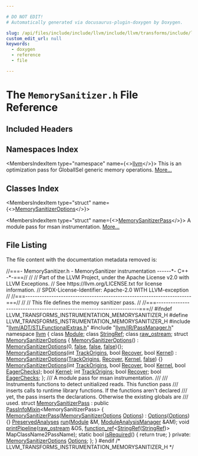 ```yaml
---

# DO NOT EDIT!
# Automatically generated via docusaurus-plugin-doxygen by Doxygen.

slug: /api/files/include/include/llvm/include/llvm/transforms/include/llvm/transforms/instrumentation/memorysanitizer-h
custom_edit_url: null
keywords:
  - doxygen
  - reference
  - file

---
```





# The `MemorySanitizer.h` File Reference

<DoxygenPage pluginConfig={pluginConfig}>



## Included Headers

<IncludesList>
<IncludesListItem
  filePath="llvm/ADT/STLFunctionalExtras.h"
  permalink="/docs/api/files/include/include/llvm/include/llvm/adt/stlfunctionalextras-h"
  isLocal="true" />
<IncludesListItem
  filePath="llvm/IR/PassManager.h"
  permalink="/docs/api/files/include/include/llvm/include/llvm/ir/passmanager-h"
  isLocal="true" />
</IncludesList>

## Namespaces Index

<MembersIndex>

<MembersIndexItem
  type="namespace"
  name={<><a href="/docs/api/namespaces/llvm">llvm</a></>}>
This is an optimization pass for GlobalISel generic memory operations. <a href="/docs/api/namespaces/llvm/#details">More...</a>
</MembersIndexItem>

</MembersIndex>

## Classes Index

<MembersIndex>

<MembersIndexItem
  type="struct"
  name={<><a href="/docs/api/structs/llvm/memorysanitizeroptions">MemorySanitizerOptions</a></>}>
</MembersIndexItem>

<MembersIndexItem
  type="struct"
  name={<><a href="/docs/api/structs/llvm/memorysanitizerpass">MemorySanitizerPass</a></>}>
A module pass for msan instrumentation. <a href="/docs/api/structs/llvm/memorysanitizerpass/#details">More...</a>
</MembersIndexItem>

</MembersIndex>


## File Listing

The file content with the documentation metadata removed is:

<ProgramListing>

<Link id="l00001" /><CodeLine lineNumber="1"><Highlight kind="comment">//===- MemorySanitizer.h - MemorySanitizer instrumentation ------&#42;- C++ -&#42;-===//</Highlight><Highlight kind="normal"></Highlight></CodeLine>
<Link id="l00002" /><CodeLine lineNumber="2"><Highlight kind="normal"></Highlight><Highlight kind="comment">//</Highlight><Highlight kind="normal"></Highlight></CodeLine>
<Link id="l00003" /><CodeLine lineNumber="3"><Highlight kind="normal"></Highlight><Highlight kind="comment">// Part of the LLVM Project, under the Apache License v2.0 with LLVM Exceptions.</Highlight><Highlight kind="normal"></Highlight></CodeLine>
<Link id="l00004" /><CodeLine lineNumber="4"><Highlight kind="normal"></Highlight><Highlight kind="comment">// See https://llvm.org/LICENSE.txt for license information.</Highlight><Highlight kind="normal"></Highlight></CodeLine>
<Link id="l00005" /><CodeLine lineNumber="5"><Highlight kind="normal"></Highlight><Highlight kind="comment">// SPDX-License-Identifier: Apache-2.0 WITH LLVM-exception</Highlight><Highlight kind="normal"></Highlight></CodeLine>
<Link id="l00006" /><CodeLine lineNumber="6"><Highlight kind="normal"></Highlight><Highlight kind="comment">//</Highlight><Highlight kind="normal"></Highlight></CodeLine>
<Link id="l00007" /><CodeLine lineNumber="7"><Highlight kind="normal"></Highlight><Highlight kind="comment">//===----------------------------------------------------------------------===//</Highlight><Highlight kind="normal"></Highlight></CodeLine>
<Link id="l00008" /><CodeLine lineNumber="8"><Highlight kind="normal"></Highlight><Highlight kind="comment">//</Highlight><Highlight kind="normal"></Highlight></CodeLine>
<Link id="l00009" /><CodeLine lineNumber="9"><Highlight kind="normal"></Highlight><Highlight kind="comment">// This file defines the memoy sanitizer pass.</Highlight><Highlight kind="normal"></Highlight></CodeLine>
<Link id="l00010" /><CodeLine lineNumber="10"><Highlight kind="normal"></Highlight><Highlight kind="comment">//</Highlight><Highlight kind="normal"></Highlight></CodeLine>
<Link id="l00011" /><CodeLine lineNumber="11"><Highlight kind="normal"></Highlight><Highlight kind="comment">//===----------------------------------------------------------------------===//</Highlight><Highlight kind="normal"></Highlight></CodeLine>
<Link id="l00012" /><CodeLine lineNumber="12"><Highlight kind="normal"></Highlight></CodeLine>
<Link id="l00013" /><CodeLine lineNumber="13"><Highlight kind="normal"></Highlight><Highlight kind="preprocessor">#ifndef LLVM&#95;TRANSFORMS&#95;INSTRUMENTATION&#95;MEMORYSANITIZER&#95;H</Highlight><Highlight kind="normal"></Highlight></CodeLine>
<Link id="l00014" /><CodeLine lineNumber="14"><Highlight kind="normal"></Highlight><Highlight kind="preprocessor">#define LLVM&#95;TRANSFORMS&#95;INSTRUMENTATION&#95;MEMORYSANITIZER&#95;H</Highlight><Highlight kind="normal"></Highlight></CodeLine>
<Link id="l00015" /><CodeLine lineNumber="15"><Highlight kind="normal"></Highlight></CodeLine>
<Link id="l00016" /><CodeLine lineNumber="16"><Highlight kind="normal"></Highlight><Highlight kind="preprocessor">#include &quot;<a href="/docs/api/files/include/include/llvm/include/llvm/adt/stlfunctionalextras-h">llvm/ADT/STLFunctionalExtras.h</a>&quot;</Highlight><Highlight kind="normal"></Highlight></CodeLine>
<Link id="l00017" /><CodeLine lineNumber="17"><Highlight kind="normal"></Highlight><Highlight kind="preprocessor">#include &quot;<a href="/docs/api/files/include/include/llvm/include/llvm/ir/passmanager-h">llvm/IR/PassManager.h</a>&quot;</Highlight><Highlight kind="normal"></Highlight></CodeLine>
<Link id="l00018" /><CodeLine lineNumber="18"><Highlight kind="normal"></Highlight></CodeLine>
<Link id="l00019" /><CodeLine lineNumber="19"><Highlight kind="normal"></Highlight><Highlight kind="keyword">namespace </Highlight><Highlight kind="normal"><a href="/docs/api/namespaces/llvm">llvm</a> &#123;</Highlight></CodeLine>
<Link id="l00020" /><CodeLine lineNumber="20"><Highlight kind="normal"></Highlight><Highlight kind="keyword">class </Highlight><Highlight kind="normal"><a href="/docs/api/classes/llvm/module">Module</a>;</Highlight></CodeLine>
<Link id="l00021" /><CodeLine lineNumber="21"><Highlight kind="normal"></Highlight><Highlight kind="keyword">class </Highlight><Highlight kind="normal"><a href="/docs/api/classes/llvm/stringref">StringRef</a>;</Highlight></CodeLine>
<Link id="l00022" /><CodeLine lineNumber="22"><Highlight kind="normal"></Highlight><Highlight kind="keyword">class </Highlight><Highlight kind="normal"><a href="/docs/api/classes/llvm/raw-ostream">raw&#95;ostream</a>;</Highlight></CodeLine>
<Link id="l00023" /><CodeLine lineNumber="23"><Highlight kind="normal"></Highlight></CodeLine>
<Link id="l00024" /><CodeLine lineNumber="24" lineLink="/docs/api/structs/llvm/memorysanitizeroptions"><Highlight kind="normal"></Highlight><Highlight kind="keyword">struct </Highlight><Highlight kind="normal"><a href="/docs/api/structs/llvm/memorysanitizeroptions/#a320836634bd662c43ab5758f2879d050">MemorySanitizerOptions</a> &#123;</Highlight></CodeLine>
<Link id="l00025" /><CodeLine lineNumber="25" lineLink="/docs/api/structs/llvm/memorysanitizeroptions/#a320836634bd662c43ab5758f2879d050"><Highlight kind="normal">  <a href="/docs/api/structs/llvm/memorysanitizeroptions/#a320836634bd662c43ab5758f2879d050">MemorySanitizerOptions</a>() : <a href="/docs/api/structs/llvm/memorysanitizeroptions/#a320836634bd662c43ab5758f2879d050">MemorySanitizerOptions</a>(0, <a href="/docs/api/namespaces/false">false</a>, <a href="/docs/api/namespaces/false">false</a>, <a href="/docs/api/namespaces/false">false</a>)&#123;&#125;;</Highlight></CodeLine>
<Link id="l00026" /><CodeLine lineNumber="26" lineLink="/docs/api/structs/llvm/memorysanitizeroptions/#ad07f49fa4c9f120189b5509be45981c8"><Highlight kind="normal">  <a href="/docs/api/structs/llvm/memorysanitizeroptions/#ad07f49fa4c9f120189b5509be45981c8">MemorySanitizerOptions</a>(</Highlight><Highlight kind="keywordtype">int</Highlight><Highlight kind="normal"> <a href="/docs/api/structs/llvm/memorysanitizeroptions/#a802f7ad6e56b69cb3e80094d1ea400ac">TrackOrigins</a>, </Highlight><Highlight kind="keywordtype">bool</Highlight><Highlight kind="normal"> <a href="/docs/api/structs/llvm/memorysanitizeroptions/#a489327312c2967460b37186482639008">Recover</a>, </Highlight><Highlight kind="keywordtype">bool</Highlight><Highlight kind="normal"> <a href="/docs/api/structs/llvm/memorysanitizeroptions/#acb39c7e31da504855e3ddbcfff97d7b6">Kernel</a>)</Highlight></CodeLine>
<Link id="l00027" /><CodeLine lineNumber="27"><Highlight kind="normal">      : <a href="/docs/api/structs/llvm/memorysanitizeroptions/#a320836634bd662c43ab5758f2879d050">MemorySanitizerOptions</a>(<a href="/docs/api/structs/llvm/memorysanitizeroptions/#a802f7ad6e56b69cb3e80094d1ea400ac">TrackOrigins</a>, <a href="/docs/api/structs/llvm/memorysanitizeroptions/#a489327312c2967460b37186482639008">Recover</a>, <a href="/docs/api/structs/llvm/memorysanitizeroptions/#acb39c7e31da504855e3ddbcfff97d7b6">Kernel</a>, <a href="/docs/api/namespaces/false">false</a>) &#123;&#125;</Highlight></CodeLine>
<Link id="l00028" /><CodeLine lineNumber="28"><Highlight kind="normal">  <a href="/docs/api/structs/llvm/memorysanitizeroptions/#a320836634bd662c43ab5758f2879d050">MemorySanitizerOptions</a>(</Highlight><Highlight kind="keywordtype">int</Highlight><Highlight kind="normal"> <a href="/docs/api/structs/llvm/memorysanitizeroptions/#a802f7ad6e56b69cb3e80094d1ea400ac">TrackOrigins</a>, </Highlight><Highlight kind="keywordtype">bool</Highlight><Highlight kind="normal"> <a href="/docs/api/structs/llvm/memorysanitizeroptions/#a489327312c2967460b37186482639008">Recover</a>, </Highlight><Highlight kind="keywordtype">bool</Highlight><Highlight kind="normal"> <a href="/docs/api/structs/llvm/memorysanitizeroptions/#acb39c7e31da504855e3ddbcfff97d7b6">Kernel</a>,</Highlight></CodeLine>
<Link id="l00029" /><CodeLine lineNumber="29"><Highlight kind="normal">                         </Highlight><Highlight kind="keywordtype">bool</Highlight><Highlight kind="normal"> <a href="/docs/api/structs/llvm/memorysanitizeroptions/#a707ddf545a752a177ecbf42dee1ce36c">EagerChecks</a>);</Highlight></CodeLine>
<Link id="l00030" /><CodeLine lineNumber="30" lineLink="/docs/api/structs/llvm/memorysanitizeroptions/#acb39c7e31da504855e3ddbcfff97d7b6"><Highlight kind="normal">  </Highlight><Highlight kind="keywordtype">bool</Highlight><Highlight kind="normal"> <a href="/docs/api/structs/llvm/memorysanitizeroptions/#acb39c7e31da504855e3ddbcfff97d7b6">Kernel</a>;</Highlight></CodeLine>
<Link id="l00031" /><CodeLine lineNumber="31" lineLink="/docs/api/structs/llvm/memorysanitizeroptions/#a802f7ad6e56b69cb3e80094d1ea400ac"><Highlight kind="normal">  </Highlight><Highlight kind="keywordtype">int</Highlight><Highlight kind="normal"> <a href="/docs/api/structs/llvm/memorysanitizeroptions/#a802f7ad6e56b69cb3e80094d1ea400ac">TrackOrigins</a>;</Highlight></CodeLine>
<Link id="l00032" /><CodeLine lineNumber="32" lineLink="/docs/api/structs/llvm/memorysanitizeroptions/#a489327312c2967460b37186482639008"><Highlight kind="normal">  </Highlight><Highlight kind="keywordtype">bool</Highlight><Highlight kind="normal"> <a href="/docs/api/structs/llvm/memorysanitizeroptions/#a489327312c2967460b37186482639008">Recover</a>;</Highlight></CodeLine>
<Link id="l00033" /><CodeLine lineNumber="33" lineLink="/docs/api/structs/llvm/memorysanitizeroptions/#a707ddf545a752a177ecbf42dee1ce36c"><Highlight kind="normal">  </Highlight><Highlight kind="keywordtype">bool</Highlight><Highlight kind="normal"> <a href="/docs/api/structs/llvm/memorysanitizeroptions/#a707ddf545a752a177ecbf42dee1ce36c">EagerChecks</a>;</Highlight></CodeLine>
<Link id="l00034" /><CodeLine lineNumber="34"><Highlight kind="normal">&#125;;</Highlight></CodeLine>
<Link id="l00035" /><CodeLine lineNumber="35"><Highlight kind="normal"></Highlight><Highlight kind="comment"></Highlight></CodeLine>
<Link id="l00036" /><CodeLine lineNumber="36"><Highlight kind="comment">/// A module pass for msan instrumentation.</Highlight></CodeLine>
<Link id="l00037" /><CodeLine lineNumber="37"><Highlight kind="comment">///</Highlight></CodeLine>
<Link id="l00038" /><CodeLine lineNumber="38"><Highlight kind="comment">/// Instruments functions to detect unitialized reads. This function pass</Highlight></CodeLine>
<Link id="l00039" /><CodeLine lineNumber="39"><Highlight kind="comment">/// inserts calls to runtime library functions. If the functions aren&#39;t declared</Highlight></CodeLine>
<Link id="l00040" /><CodeLine lineNumber="40"><Highlight kind="comment">/// yet, the pass inserts the declarations. Otherwise the existing globals are</Highlight></CodeLine>
<Link id="l00041" /><CodeLine lineNumber="41"><Highlight kind="comment">/// used.</Highlight><Highlight kind="normal"></Highlight></CodeLine>
<Link id="l00042" /><CodeLine lineNumber="42" lineLink="/docs/api/structs/llvm/memorysanitizerpass"><Highlight kind="normal"></Highlight><Highlight kind="keyword">struct </Highlight><Highlight kind="normal"><a href="/docs/api/structs/llvm/memorysanitizerpass/#abb08bac7a03906c4ca11e0a8ac3658d8">MemorySanitizerPass</a> : </Highlight><Highlight kind="keyword">public</Highlight><Highlight kind="normal"> <a href="/docs/api/structs/llvm/passinfomixin">PassInfoMixin</a>&lt;MemorySanitizerPass&gt; &#123;</Highlight></CodeLine>
<Link id="l00043" /><CodeLine lineNumber="43" lineLink="/docs/api/structs/llvm/memorysanitizerpass/#abb08bac7a03906c4ca11e0a8ac3658d8"><Highlight kind="normal">  <a href="/docs/api/structs/llvm/memorysanitizerpass/#abb08bac7a03906c4ca11e0a8ac3658d8">MemorySanitizerPass</a>(<a href="/docs/api/structs/llvm/memorysanitizeroptions">MemorySanitizerOptions</a> <a href="/docs/api/files/lib/lib/debuginfo/lib/debuginfo/logicalview/lib/debuginfo/logicalview/core/lvoptions-cpp/#ab4088b7a11f3cbc38ac16a6e9c72494e">Options</a>) : <a href="/docs/api/files/lib/lib/debuginfo/lib/debuginfo/logicalview/lib/debuginfo/logicalview/core/lvoptions-cpp/#ab4088b7a11f3cbc38ac16a6e9c72494e">Options</a>(<a href="/docs/api/files/lib/lib/debuginfo/lib/debuginfo/logicalview/lib/debuginfo/logicalview/core/lvoptions-cpp/#ab4088b7a11f3cbc38ac16a6e9c72494e">Options</a>) &#123;&#125;</Highlight></CodeLine>
<Link id="l00044" /><CodeLine lineNumber="44"><Highlight kind="normal"></Highlight></CodeLine>
<Link id="l00045" /><CodeLine lineNumber="45"><Highlight kind="normal">  <a href="/docs/api/classes/llvm/preservedanalyses">PreservedAnalyses</a> <a href="/docs/api/structs/llvm/memorysanitizerpass/#adfd94cfcef9d896734905bd5a18a05df">run</a>(<a href="/docs/api/classes/llvm/module">Module</a> &amp;M, <a href="/docs/api/namespaces/llvm/#af9c9208365fd9ce11392b4d79485e259">ModuleAnalysisManager</a> &amp;AM);</Highlight></CodeLine>
<Link id="l00046" /><CodeLine lineNumber="46"><Highlight kind="normal">  </Highlight><Highlight kind="keywordtype">void</Highlight><Highlight kind="normal"> <a href="/docs/api/structs/llvm/memorysanitizerpass/#a175ae2ee9437624f9268bdb3b711193e">printPipeline</a>(<a href="/docs/api/classes/llvm/raw-ostream">raw&#95;ostream</a> &amp;OS,</Highlight></CodeLine>
<Link id="l00047" /><CodeLine lineNumber="47"><Highlight kind="normal">                     <a href="/docs/api/classes/llvm/function-ref">function&#95;ref</a>&lt;<a href="/docs/api/classes/llvm/stringref">StringRef</a>(<a href="/docs/api/classes/llvm/stringref">StringRef</a>)&gt; MapClassName2PassName);</Highlight></CodeLine>
<Link id="l00048" /><CodeLine lineNumber="48" lineLink="/docs/api/structs/llvm/memorysanitizerpass/#a78aef1299aec6aa82c8bb3f65a32e4cd"><Highlight kind="normal">  </Highlight><Highlight kind="keyword">static</Highlight><Highlight kind="normal"> </Highlight><Highlight kind="keywordtype">bool</Highlight><Highlight kind="normal"> <a href="/docs/api/structs/llvm/memorysanitizerpass/#a78aef1299aec6aa82c8bb3f65a32e4cd">isRequired</a>() &#123; </Highlight><Highlight kind="keywordflow">return</Highlight><Highlight kind="normal"> </Highlight><Highlight kind="keyword">true</Highlight><Highlight kind="normal">; &#125;</Highlight></CodeLine>
<Link id="l00049" /><CodeLine lineNumber="49"><Highlight kind="normal"></Highlight></CodeLine>
<Link id="l00050" /><CodeLine lineNumber="50"><Highlight kind="normal"></Highlight><Highlight kind="keyword">private</Highlight><Highlight kind="normal">:</Highlight></CodeLine>
<Link id="l00051" /><CodeLine lineNumber="51"><Highlight kind="normal">  <a href="/docs/api/structs/llvm/memorysanitizeroptions">MemorySanitizerOptions</a> <a href="/docs/api/files/lib/lib/debuginfo/lib/debuginfo/logicalview/lib/debuginfo/logicalview/core/lvoptions-cpp/#ab4088b7a11f3cbc38ac16a6e9c72494e">Options</a>;</Highlight></CodeLine>
<Link id="l00052" /><CodeLine lineNumber="52"><Highlight kind="normal">&#125;;</Highlight></CodeLine>
<Link id="l00053" /><CodeLine lineNumber="53"><Highlight kind="normal">&#125;</Highlight></CodeLine>
<Link id="l00054" /><CodeLine lineNumber="54"><Highlight kind="normal"></Highlight></CodeLine>
<Link id="l00055" /><CodeLine lineNumber="55"><Highlight kind="normal"></Highlight><Highlight kind="preprocessor">#endif </Highlight><Highlight kind="comment">/&#42; LLVM&#95;TRANSFORMS&#95;INSTRUMENTATION&#95;MEMORYSANITIZER&#95;H &#42;/</Highlight><Highlight kind="preprocessor"></Highlight></CodeLine>

</ProgramListing>

</DoxygenPage>
